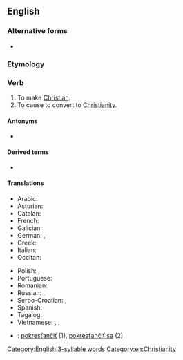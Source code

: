 ==English==

===Alternative forms===
* {{l|en|Christianise}} {{qualifier|UK}}

===Etymology===
{{suffix|Christian|ize|lang=en}}

===Verb===
{{en-verb|Christianiz}}

# To make [[Christian]].
# To cause to convert to [[Christianity]].

====Antonyms====
* {{l|en|de-Christianize}}

====Derived terms====
* {{l|en|re-Christianize}}

====Translations====
{{trans-top|to (cause to) convert to Christianity}}
* Arabic: {{t+|ar|نَصَّرَ}}
* Asturian: {{t|ast|cristianizar}}
* Catalan: {{t+|ca|cristianitzar}}
* French: {{t+|fr|christianiser}}
* Galician: {{t|gl|cristianizar}}
* German: {{t+|de|christianisieren}}, {{t|de|verchristlichen}}
* Greek: {{t+|el|εκχριστιανίζω|sc=Grek}}
* Italian: {{t|it|cristianizzare}}
* Occitan: {{t|oc|cristianisar}}
{{trans-mid}}
* Polish: {{t+|pl|chrystianizować|impf}}, {{t+|pl|schrystianizować|pf}}
* Portuguese: {{t+|pt|cristianizar}}
* Romanian: {{t+|ro|creștina}}
* Russian: {{t|ru|[[обраща́ть]] [[в]] [[христиа́нство]]|impf}}, {{t|ru|[[обрати́ть]] [[в]] [[христиа́нство]]|pf}}
* Serbo-Croatian: {{t+|sh|kristijanizírati}}, {{t+|sh|pokr̀stiti}}
* Spanish: {{t+|es|cristianizar}}
* Tagalog: {{t|tl|samakakristuhin}}
* Vietnamese: {{t|vi|Kitô giáo hóa}}, {{t|vi|Cơ Đốc giáo hóa}}, {{t|vi|Thiên Chúa giáo hóa}}
{{trans-bottom}}

{{checktrans-top}}
* {{ttbc|sk}}: [[pokresťančiť]] (1), [[pokresťančiť sa]] (2)
{{trans-mid}}
{{trans-bottom}}

[[Category:English 3-syllable words]]
[[Category:en:Christianity]]